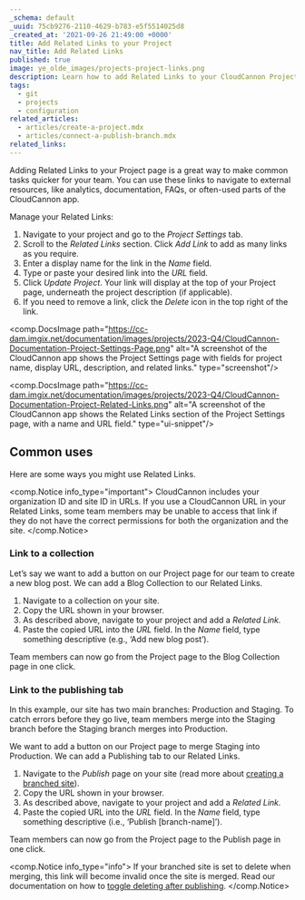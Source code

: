 ```yaml
---
_schema: default
_uuid: 75cb9276-2110-4629-b783-e5f5514025d8
_created_at: '2021-09-26 21:49:00 +0000'
title: Add Related Links to your Project
nav_title: Add Related Links
published: true
image: ye_olde_images/projects-project-links.png
description: Learn how to add Related Links to your CloudCannon Project page.
tags:
  - git
  - projects
  - configuration
related_articles:
  - articles/create-a-project.mdx
  - articles/connect-a-publish-branch.mdx
related_links:
---
```

Adding Related Links to your Project page is a great way to make common tasks quicker for your team. You can use these links to navigate to external resources, like analytics, documentation, FAQs, or often-used parts of the CloudCannon app.

Manage your Related Links:

1. Navigate to your project and go to the *Project Settings* tab.
2. Scroll to the *Related Links* section. Click *Add Link* to add as many links as you require.
3. Enter a display name for the link in the *Name* field.
4. Type or paste your desired link into the *URL* field.
5. Click *Update Project*. Your link will display at the top of your Project page, underneath the project description (if applicable).
6. If you need to remove a link, click the *Delete* icon in the top right of the link.

<comp.DocsImage path="https://cc-dam.imgix.net/documentation/images/projects/2023-Q4/CloudCannon-Documentation-Project-Settings-Page.png" alt="A screenshot of the CloudCannon app shows the Project Settings page with fields for project name, display URL, description, and related links." type="screenshot"/>

<comp.DocsImage path="https://cc-dam.imgix.net/documentation/images/projects/2023-Q4/CloudCannon-Documentation-Project-Related-Links.png" alt="A screenshot of the CloudCannon app shows the Related Links section of the Project Settings page, with a name and URL field." type="ui-snippet"/>

## Common uses

Here are some ways you might use Related Links.

<comp.Notice info_type="important">
  CloudCannon includes your organization ID and site ID in URLs. If you use a CloudCannon URL in your Related Links, some team members may be unable to access that link if they do not have the correct permissions for both the organization and the site.
</comp.Notice>

### Link to a collection

Let’s say we want to add a button on our Project page for our team to create a new blog post. We can add a Blog Collection to our Related Links.

1. Navigate to a collection on your site.
2. Copy the URL shown in your browser.
3. As described above, navigate to your project and add a *Related Link.*
4. Paste the copied URL into the *URL* field. In the *Name* field, type something descriptive (e.g., ‘Add new blog post’).

Team members can now go from the Project page to the Blog Collection page in one click.

### Link to the publishing tab

In this example, our site has two main branches: Production and Staging. To catch errors before they go live, team members merge into the Staging branch before the Staging branch merges into Production.

We want to add a button on our Project page to merge Staging into Production. We can add a Publishing tab to our Related Links.

1. Navigate to the *Publish* page on your site (read more about [creating a branched site](https://cloudcannon.com/documentation/articles/enabling-editor-branching-with-projects/#branching)).
2. Copy the URL shown in your browser.
3. As described above, navigate to your project and add a *Related Link.*
4. Paste the copied URL into the *URL* field. In the *Name* field, type something descriptive (i.e., ‘Publish \[branch-name\]’).

Team members can now go from the Project page to the Publish page in one click.

<comp.Notice info_type="info">
  If your branched site is set to delete when merging, this link will become invalid once the site is merged. Read our documentation on how to <a rel="noopener noreferrer" href="https://cloudcannon.com/documentation/articles/connect-a-publish-branch/#delete-after-publish">toggle deleting after publishing</a>.
</comp.Notice>